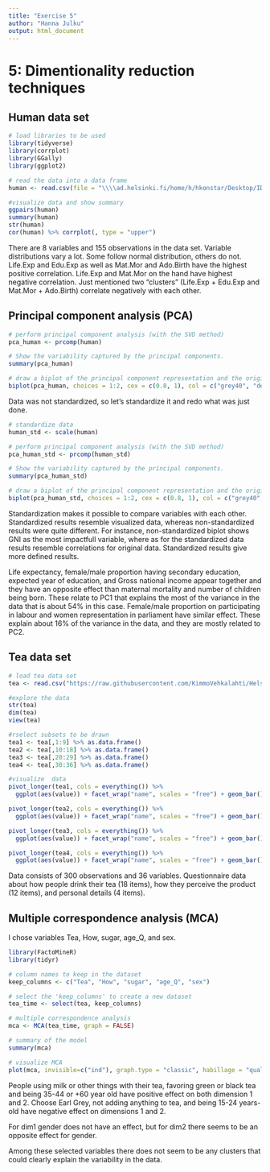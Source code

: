 ```yaml
---
title: "Exercise 5"
author: "Hanna Julku"
output: html_document
---
```


# 5: Dimentionality reduction techniques

## Human data set

```r
# load libraries to be used
library(tidyverse)
library(corrplot)
library(GGally)
library(ggplot2)

# read the data into a data frame
human <- read.csv(file = "\\\\ad.helsinki.fi/home/h/hkonstar/Desktop/IDOS/IODS-project/data/human.csv", row.names = 1) %>% as.data.frame()

#visualize data and show summary
ggpairs(human)
summary(human)
str(human)
cor(human) %>% corrplot(, type = "upper")
```

There are 8 variables and 155 observations in the data set. 
Variable distributions vary a lot. Some follow normal distribution, others do not. 
Life.Exp and Edu.Exp as well as Mat.Mor and Ado.Birth have the highest positive correlation. Life.Exp and Mat.Mor on the hand have highest negative correlation. Just mentioned two "clusters" (Life.Exp + Edu.Exp and Mat.Mor + Ado.Birth) correlate negatively with each other. 

## Principal component analysis (PCA)

```r
# perform principal component analysis (with the SVD method)
pca_human <- prcomp(human)

# Show the variability captured by the principal components.
summary(pca_human)

# draw a biplot of the principal component representation and the original variables
biplot(pca_human, choices = 1:2, cex = c(0.8, 1), col = c("grey40", "deeppink2"))
```

Data was not standardized, so let's standardize it and redo what was just done.

```r
# standardize data
human_std <- scale(human) 

# perform principal component analysis (with the SVD method)
pca_human_std <- prcomp(human_std)

# Show the variability captured by the principal components.
summary(pca_human_std)

# draw a biplot of the principal component representation and the original variables
biplot(pca_human_std, choices = 1:2, cex = c(0.8, 1), col = c("grey40", "deeppink2"))
```

Standardization makes it possible to compare variables with each other. 
Standardized results resemble visualized data, whereas non-standardized results were quite different. For instance, non-standardized biplot shows GNI as the most impactfull variable, where as for the standardized data results resemble correlations for original data. Standardized results give more defined results.

Life expectancy, female/male proportion having secondary education, expected year of education, and Gross national income appear together and they have an opposite effect than maternal mortality and number of children being born. These relate to PC1 that explains the most of the variance in the data that is about 54% in this case. 
Female/male proportion on participating in labour and women representation in parliament have similar effect. These explain about 16% of the variance in the data, and they are mostly related to PC2. 

## Tea data set

```r
# load tea data set
tea <- read.csv("https://raw.githubusercontent.com/KimmoVehkalahti/Helsinki-Open-Data-Science/master/datasets/tea.csv", stringsAsFactors = TRUE) %>% as.data.frame()

#explore the data
str(tea)
dim(tea)
view(tea)

#rselect subsets to be drawn
tea1 <- tea[,1:9] %>% as.data.frame()
tea2 <- tea[,10:18] %>% as.data.frame()
tea3 <- tea[,20:29] %>% as.data.frame()
tea4 <- tea[,30:36] %>% as.data.frame()

#visualize  data
pivot_longer(tea1, cols = everything()) %>% 
  ggplot(aes(value)) + facet_wrap("name", scales = "free") + geom_bar() +  theme(axis.text.x = element_text(angle = 45, hjust = 1, size = 8))

pivot_longer(tea2, cols = everything()) %>% 
  ggplot(aes(value)) + facet_wrap("name", scales = "free") + geom_bar() +  theme(axis.text.x = element_text(angle = 45, hjust = 1, size = 8))

pivot_longer(tea3, cols = everything()) %>% 
  ggplot(aes(value)) + facet_wrap("name", scales = "free") + geom_bar() +  theme(axis.text.x = element_text(angle = 45, hjust = 1, size = 8))

pivot_longer(tea4, cols = everything()) %>% 
  ggplot(aes(value)) + facet_wrap("name", scales = "free") + geom_bar() +  theme(axis.text.x = element_text(angle = 45, hjust = 1, size = 8))
```

Data consists of 300 observations and 36 variables. Questionnaire data about how people drink their tea (18 items), how they perceive the product (12 items), and personal details (4 items).

## Multiple correspondence analysis (MCA)

I chose variables Tea, How, sugar, age_Q, and sex.

```r
library(FactoMineR)
library(tidyr)

# column names to keep in the dataset
keep_columns <- c("Tea", "How", "sugar", "age_Q", "sex")

# select the 'keep_columns' to create a new dataset
tea_time <- select(tea, keep_columns)

# multiple correspondence analysis
mca <- MCA(tea_time, graph = FALSE)

# summary of the model
summary(mca)

# visualize MCA
plot(mca, invisible=c("ind"), graph.type = "classic", habillage = "quali")
```

People using milk or other things with their tea, favoring green or black tea and being 35-44 or +60 year old have positive effect on both dimension 1 and 2. 
Choose Earl Grey, not adding anything to tea, and being 15-24 years-old have negative effect on dimensions 1 and 2. 

For dim1 gender does not have an effect, but for dim2 there seems to be an opposite effect for gender. 

Among these selected variables there does not seem to be any clusters that could clearly explain the variability in the data.